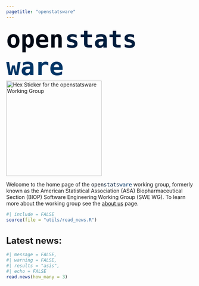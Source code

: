 ```yaml
---
pagetitle: "openstatsware"
---
```


```{=html}
<div class="px-3 py-5 my-3 text-center d-none d-xl-block gold">
  <span style="color: #000814; font-size: 4rem; font-weight: bold; font-family: 'Fira Code', monospace;">open</span>
  <span style="color: #001D3D; font-size: 4rem; font-weight: bold; font-family: 'Fira Code', monospace;">stats</span>
  <span style="color: #003566; font-size: 4rem; font-weight: bold; font-family: 'Fira Code', monospace;">ware</span>
</div>

<div class="px-3 py-5 my-1 text-center d-xl-none">
  <img src="sticker/openstatsware-hex-round.svg" alt="Hex Sticker for the openstatsware Working Group" width="256"/>
</div>

<div class="px-3 py-5 my-1 text-center">
  <div class="col-lg-6 mx-auto">
    <p class="lead">
      Welcome to the home page of the <span style="color: #000814; font-family: 'Fira Code', monospace;">open</span><span style="color: #001D3D; font-family: 'Fira Code', monospace;">stats</span><span style="color: #003566; font-family: 'Fira Code', monospace;">ware</span> working group, formerly known as the American Statistical Association (ASA) Biopharmaceutical Section (BIOP) Software Engineering Working Group (SWE WG).
      To learn more about the working group see the <a href="goals.html" target=_blank>about us</a> page.
    </p>
  </div>
</div>
```

```r
#| include = FALSE
source(file = "utils/read_news.R")
```

```{=html}
<div class="px-3 py-5 my-3">
  <div class="text-center">
  <h1 style="font-size: 1.5rem;">Latest news:</h1>
  </div>
```

```r
#| message = FALSE,
#| warning = FALSE,
#| results = "asis",
#| echo = FALSE
read.news(how_many = 3)
```

```{=html}
</div>
```
